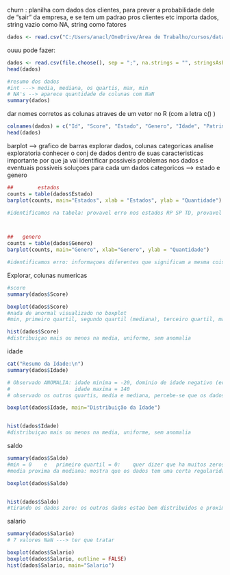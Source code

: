  
 churn : planilha com dados dos clientes, para prever a probabilidade dele de "sair" da empresa, e se tem um padrao pros clientes etc
 importa dados, string vazio como NA, string como fatores
```{r}

dados <- read.csv("C:/Users/anacl/OneDrive/Área de Trabalho/cursos/data science/FormacaoCD/todos os arquivos/9.Prática em R/dados/Churn.csv", sep = ";", na.strings = "", stringsAsFactors = TRUE)

```


ouuu pode fazer:
```{r}
dados <- read.csv(file.choose(), sep = ";", na.strings = "", stringsAsFactors = TRUE)
head(dados)

#resumo dos dados
#int ---> media, mediana, os quartis, max, min
# NA's --> aparece quantidade de colunas com NaN
summary(dados)
```
dar nomes corretos as colunas
atraves de um vetor no R (com a letra c() )
```{r}
colnames(dados) = c("Id", "Score", "Estado", "Genero", "Idade", "Patrimonio", "Saldo", "Produtos", "TemCartCred", "Ativo", "Salario", "Saiu")
head(dados)
```

barplot ---> grafico de barras
explorar dados, colunas categoricas
analise exploratoria
conhecer o conj de dados dentro de suas caracteristicas
importante por que ja vai identificar possiveis problemas nos dados e eventuais possiveis soluçoes para cada um
dados categoricos ---> estado e genero
```{r}
##        estados
counts = table(dados$Estado)
barplot(counts, main="Estados", xlab = "Estados", ylab = "Quantidade")

#identificamos na tabela: provavel erro nos estados RP SP TD, provavel que nao pertencem ao dominio, ou tem valores incorretos. Tem que tratar esses dados incorretos



##   genero
counts = table(dados$Genero)
barplot(counts, main="Genero", xlab="Genero", ylab = "Quantidade")

#identificamos erro: informaçoes diferentes que significam a mesma coisa, F, Fem ---> Feminino. e M ---> Masculino


```

Explorar, colunas numericas
```{r}
#score
summary(dados$Score)

boxplot(dados$Score)
#nada de anormal visualizado no boxplot
#min, primeiro quartil, segundo quartil (mediana), terceiro quartil, max

hist(dados$Score)
#distribuiçao mais ou menos na media, uniforme, sem anomalia
```

idade
```{r}
cat("Resumo da Idade:\n")
summary(dados$Idade)

# Observado ANOMALIA: idade minima = -20, dominio de idade negativo (errado)
#                     idade maxima = 140
# observado os outros quartis, media e mediana, percebe-se que os dados em geral estao normais e bem distribuidos

boxplot(dados$Idade, main="Distribuição da Idade")


hist(dados$Idade)
#distribuiçao mais ou menos na media, uniforme, sem anomalia
```

saldo
```{r}
summary(dados$Saldo)
#min = 0    e   primeiro quartil = 0:    quer dizer que ha muitos zeros
#media proxima da mediana: mostra que os dados tem uma certa regularidade 

boxplot(dados$Saldo)


hist(dados$Saldo)
#tirando os dados zero: os outros dados estao bem distribuidos e proximos da media

```





salario
```{r}
summary(dados$Salario)
# 7 valores NaN ---> ter que tratar

boxplot(dados$Salario)
boxplot(dados$Salario, outline = FALSE)
hist(dados$Salario, main="Salario")
```

